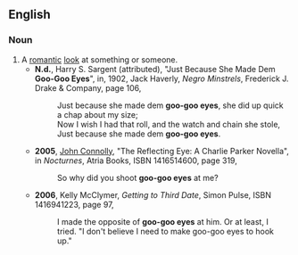 ==English==
===Noun===
{{infl|en|noun|head=[[goo-goo]] [[eyes]]}} {{plurale tantum}}
#A [[romantic]] [[look]] at something or someone.
#*'''N.d.''', Harry S. Sargent (attributed), "Just Because She Made Dem '''Goo-Goo Eyes'''", in, 1902, Jack Haverly, ''Negro Minstrels'', Frederick J. Drake & Company, page 106,
#*:Just because she made dem '''goo-goo eyes''', she did up quick a chap about my size;
#*:Now I wish I had that roll, and the watch and chain she stole,
#*:Just because she made dem '''goo-goo eyes'''.
#*'''2005''', [[w:John Connolly (author)|John Connolly]], "The Reflecting Eye: A Charlie Parker Novella", in ''Nocturnes'', Atria Books, ISBN 1416514600, page 319,
#*:So why did you shoot '''goo-goo eyes''' at me?
#*'''2006''', Kelly McClymer, ''Getting to Third Date'', Simon Pulse, ISBN 1416941223, page 97,
#*:I made the opposite of '''goo-goo eyes''' at him. Or at least, I tried. "I don't believe I need to make goo-goo eyes to hook up."